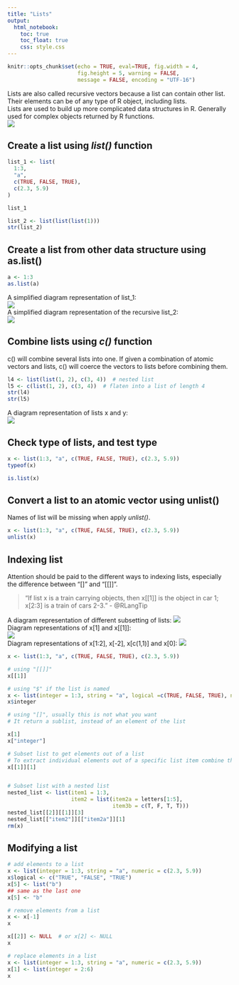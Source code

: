 ---
title: "Lists"
output: 
  html_notebook:
    toc: true
    toc_float: true
    css: style.css
---

```{r include = FALSE}
knitr::opts_chunk$set(echo = TRUE, eval=TRUE, fig.width = 4, 
                      fig.height = 5, warning = FALSE, 
                      message = FALSE, encoding = "UTF-16")
```

Lists are also called recursive vectors because a list can contain other list. Their elements can be of any type of R object, including lists.  
Lists are used to build up more complicated data structures in R. Generally used for complex objects returned by R functions.  
![](image/summary-tree.png)  

## Create a list using _list()_ function

```{r}
list_1 <- list(
  1:3, 
  "a", 
  c(TRUE, FALSE, TRUE), 
  c(2.3, 5.9)
)

list_1

list_2 <- list(list(list(1)))
str(list_2)
```

## Create a list from other data structure using as.list()
```{r}
a <- 1:3
as.list(a)
```
A simplified diagram representation of list_1:  
![](image/list.png)  
A simplified diagram representation of the recursive list_2:  
![](image/list-recursive.png) 


## Combine lists using _c()_ function
c() will combine several lists into one. If given a combination of atomic vectors and lists, c() will coerce the vectors to lists before combining them.
```{r}
l4 <- list(list(1, 2), c(3, 4))  # nested list
l5 <- c(list(1, 2), c(3, 4))  # flaten into a list of length 4
str(l4)
str(l5)
```
A diagram representation of lists x and y:  
![](image/list-c.png) 

## Check type of lists, and test type
```{r}
x <- list(1:3, "a", c(TRUE, FALSE, TRUE), c(2.3, 5.9))
typeof(x)

is.list(x)
```

## Convert a list to an atomic vector using unlist()
Names of list will be missing when apply _unlist()_.
```{r}
x <- list(1:3, "a", c(TRUE, FALSE, TRUE), c(2.3, 5.9))
unlist(x)
```

## Indexing list
Attention should be paid to the different ways to indexing lists, especially the difference between "[]" and "[[]]".

>"If list x is a train carrying objects, then x[[1]] is the object in car 1; x[2:3] is a train of cars 2-3."
>- @RLangTip

A diagram representation of different subsetting of lists: 
![](image/train.png)  
Diagram representations of x[1] and x[[1]]:  
![](image/train-single.png)  
Diagram representations of x[1:2], x[-2], x[c(1,1)] and x[0]:
![](image/train-multiple.png)  

```{r}
x <- list(1:3, "a", c(TRUE, FALSE, TRUE), c(2.3, 5.9))

# using "[[]]"
x[[1]]

# using "$" if the list is named
x <- list(integer = 1:3, string = "a", logical =c(TRUE, FALSE, TRUE), numeric = c(2.3, 5.9))
x$integer

# using "[]", usually this is not what you want
# It return a sublist, instead of an element of the list

x[1]
x["integer"]

# Subset list to get elements out of a list
# To extract individual elements out of a specific list item combine the [[ (or $) operator with the [ operator:
x[[1]][1]


# Subset list with a nested list
nested_list <- list(item1 = 1:3, 
                    item2 = list(item2a = letters[1:5], 
                                 item3b = c(T, F, T, T)))
nested_list[[2]][[1]][3]
nested_list[["item2"]][["item2a"]][1]
rm(x)
```

## Modifying a list
```{r}
# add elements to a list
x <- list(integer = 1:3, string = "a", numeric = c(2.3, 5.9))
x$logical <- c("TRUE", "FALSE", "TRUE")
x[5] <- list("b")
## same as the last one
x[5] <- "b"

# remove elements from a list
x <- x[-1]
x

x[[2]] <- NULL  # or x[2] <- NULL
x

# replace elements in a list
x <- list(integer = 1:3, string = "a", numeric = c(2.3, 5.9))
x[1] <- list(integer = 2:6)
x
```
